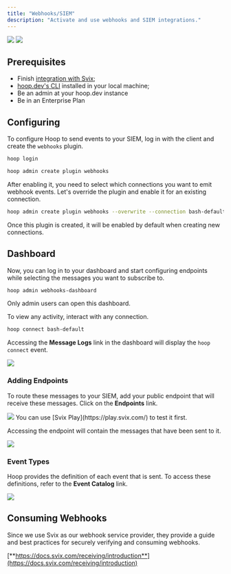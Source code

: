```yaml
---
title: "Webhooks/SIEM"
description: "Activate and use webhooks and SIEM integrations."
---
```


<Frame>
  <img
      className="block dark:hidden"
      src="/images/learn/webhooks_light.png"
  />
  <img
      className="hidden dark:block"
      src="/images/learn/webhooks_dark.png"
  />
</Frame>

## Prerequisites

- Finish [integration with Svix](/integrations/svix);
- [hoop.dev's CLI](/getting-started/cli) installed in your local machine;
- Be an admin at your hoop.dev instance
- Be in an Enterprise Plan

## Configuring

To configure Hoop to send events to your SIEM, log in with the client and create the `webhooks` plugin.

```bash
hoop login
```

```bash
hoop admin create plugin webhooks
```

After enabling it, you need to select which connections you want to emit webhook events. Let's override the plugin and enable it for an existing connection.

```bash
hoop admin create plugin webhooks --overwrite --connection bash-default
```

<Note>
Once this plugin is created, it will be enabled by default when creating new connections.
</Note>

## Dashboard

Now, you can log in to your dashboard and start configuring endpoints while selecting the messages you want to subscribe to.

```bash
hoop admin webhooks-dashboard
```

<Info>
  Only admin users can open this dashboard.
</Info>

To view any activity, interact with any connection.

```bash
hoop connect bash-default
```

Accessing the **Message Logs** link in the dashboard will display the `hoop connect` event.

<Frame>
  <img src="/images/learn/webhooks-1.png" />
</Frame>

### Adding Endpoints

To route these messages to your SIEM, add your public endpoint that will receive these messages. Click on the **Endpoints** link.

<Frame>
  <img src="/images/learn/webhooks-2.png" />
</Frame>

<Note>
You can use [Svix Play](https://play.svix.com/) to test it first.
</Note>

Accessing the endpoint will contain the messages that have been sent to it.

<Frame>
  <img src="/images/learn/webhooks-3.png" />
</Frame>

### Event Types

Hoop provides the definition of each event that is sent. To access these definitions, refer to the **Event Catalog** link.

<Frame>
  <img src="/images/learn/webhooks-4.png" />
</Frame>

## Consuming Webhooks

Since we use Svix as our webhook service provider, they provide a guide and best practices for securely verifying and consuming webhooks.

[**https://docs.svix.com/receiving/introduction**](https://docs.svix.com/receiving/introduction)
